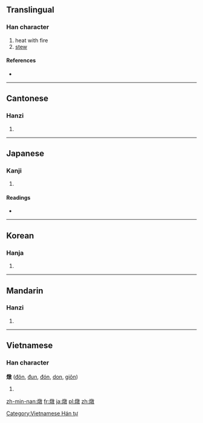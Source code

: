 {{also|炖}}
==Translingual==

===Han character===
{{Han char|rn=86|rad=火|as=12|sn=16|four=9884<sub>0</sub>|canj=火卜木大 (FYDK)}}

# heat with fire
# [[stew]]

====References====
* {{Han ref|kx=0682.150|dkj=19403|dj=1094.110|hdz=32236.060|uh=71C9|ud=29129|bh=BF4C|bd=48972}}

----

==Cantonese==

===Hanzi===
{{yue-hanzi|jyut=|y=dan6, deun6|sim=炖}}

# {{defn|lang=yue|sort=火12}}

----

==Japanese==

===Kanji===
{{ja-kanji|grade=|rs=火12}}

# {{defn|lang=ja|sort=火12}}

====Readings====
* {{ja-readings|on=[[とん]] (ton)|kun=[[あきらか]] (akiraka)}}

----

==Korean==

===Hanja===
{{ko-hanja|hangeul=돈|eumhun=|rv=don|mr=ton|y=ton}}

# {{defn|lang=ko|sort=火12}}

----

==Mandarin==

===Hanzi===
{{cmn-hanzi|sim=炖|pin=[[dùn]] ([[dun4]])|wg=tun<sup>4</sup>}}

# {{defn|lang=cmn|sort=火12}}

----

==Vietnamese==

===Han character===
'''燉''' ([[đôn]], [[đun]], [[đón]], [[don]], [[giôn]])

# {{defn|vi}}

[[Category:Vietnamese Hán tự]]

[[zh-min-nan:燉]]
[[fr:燉]]
[[ja:燉]]
[[pl:燉]]
[[zh:燉]]